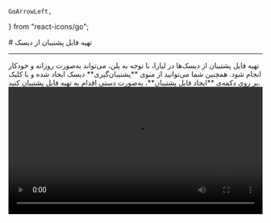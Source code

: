     GoArrowLeft,
} from "react-icons/go";


<Layout>
<Head>
<title>مستندات تهیه فایل پشتیبان (backup) از دیسک‌ - لیارا</title>

<meta property="og:title" content="مستندات خدمات رایانش ابری لیارا" />
<meta property="og:description" content="مستندات مربوط به نحوه تهیه فایل پشتیبان یا backup از دیسک‌ها در لیارا"  />
</Head>
# تهیه فایل پشتیبان از دیسک

<hr className="mb-2" />
تهیه فایل پشتیبان از دیسک‌ها در لیارا، با توجه به پلن، می‌تواند به‌صورت روزانه و خودکار انجام شود. همچنین شما می‌توانید از منوی **پشتیبان‌گیری** دیسک ایجاد شده و با کلیک بر روی دکمه‌ی **ایجاد فایل پشتیبان**، به‌صورت دستی اقدام به تهیه فایل پشتیبان کنید.

<div className="h-4" />
<video
  src="https://media.liara.ir/disks/create-backup.mp4"
  controls="controls"
  className="block w-full"
  width="100%" /><div className="h-4" />

</Layout>